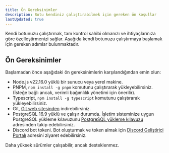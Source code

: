 ```yaml
---
title: Ön Gereksinimler
description: Botu kendiniz çalıştırabilmek için gereken ön koşullar
lastUpdated: true
---
```

Kendi botunuzu çalıştırmak, tam kontrol sahibi olmanızı ve ihtiyaçlarınıza göre özelleştirmenizi sağlar.
Aşağıda kendi botunuzu çalıştırmaya başlamak için gereken adımlar bulunmaktadır.

## Ön Gereksinimler
Başlamadan önce aşağıdaki ön gereksinimlerin karşılandığından emin olun:
- Node.js v22.16.0 yüklü bir sunucu veya yerel makine.
- PNPM, `npm install -g pnpm` komutunu çalıştırarak yükleyebilirsiniz.
  (İsteğe bağlı ancak, verimli bağımlılık yönetimi için önerilir).
- Typescript, `npm install -g typescript` komutunu çalıştırarak yükleyebilirsiniz.
- Git, [Git web sitesinden](https://git-scm.com/downloads) indirebilirsiniz.
- PostgreSQL 16.9 yüklü ve çalışır durumda. İşletim sisteminize uygun PostgreSQL yükleme kılavuzunu
  [PostgreSQL yükleme kılavuzu](https://www.postgresql.org/download/) adresinden takip edebilirsiniz.
- Discord bot tokeni. Bot oluşturmak ve token almak için
  [Discord Geliştirici Portalı](https://discord.com/developers/applications) adresini ziyaret edebilirsiniz.

Daha yüksek sürümler çalışabilir, ancak desteklenmez.